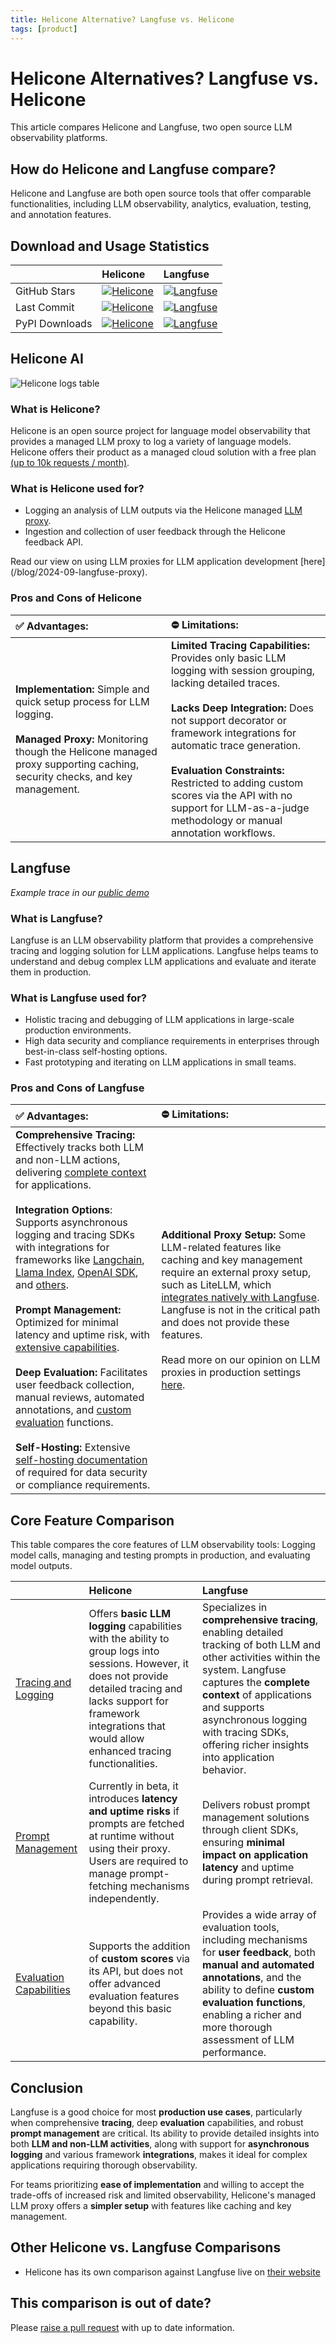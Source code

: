 ```yaml
---
title: Helicone Alternative? Langfuse vs. Helicone
tags: [product]
---
```


# Helicone Alternatives? Langfuse vs. Helicone

This article compares Helicone and Langfuse, two open source LLM observability platforms.

## How do Helicone and Langfuse compare?

Helicone and Langfuse are both open source tools that offer comparable functionalities, including LLM observability, analytics, evaluation, testing, and annotation features.

## Download and Usage Statistics

|  | Helicone  | Langfuse  |
| :---- | :---- | :---- |
| GitHub Stars | [![Helicone](https://img.shields.io/github/stars/helicone/helicone?style=flat-square&logo=github&labelColor=%230D1117&color=%23161B22)](https://github.com/helicone/helicone) | [![Langfuse](https://img.shields.io/github/stars/langfuse/langfuse?style=flat-square&logo=github&labelColor=%230D1117&color=%23161B22)](https://github.com/langfuse/langfuse) |
| Last Commit | [![Helicone](https://img.shields.io/github/last-commit/helicone/helicone?style=flat-square&logo=github&labelColor=%230D1117&color=%23161B22)](https://github.com/helicone/helicone) | [![Langfuse](https://img.shields.io/github/last-commit/langfuse/langfuse?style=flat-square&logo=github&labelColor=%230D1117&color=%23161B22)](https://github.com/langfuse/langfuse) |
| PyPI Downloads | [![Helicone](https://img.shields.io/pypi/dw/helicone?style=flat-square&logo=pypi&labelColor=%230D1117&color=%23161B22)](https://pypi.org/project/helicone) | [![Langfuse](https://img.shields.io/pypi/dw/langfuse?style=flat-square&logo=pypi&labelColor=%230D1117&color=%23161B22)](https://pypi.org/project/langfuse) |

## Helicone AI

![Helicone logs table](/images/blog/faq/helicone-alternatives/helicone-logs-table.png)

### What is Helicone?

Helicone is an open source project for language model observability that provides a managed LLM proxy to log a variety of language models. Helicone offers their product as a managed cloud solution with a free plan [(up to 10k requests / month)](https://www.helicone.ai/pricing).

### What is Helicone used for?

- Logging an analysis of LLM outputs via the Helicone managed [LLM proxy](https://docs.helicone.ai/getting-started/integration-method/gateway).
- Ingestion and collection of user feedback through the Helicone feedback API.


<Callout type="info">
  Read our view on using LLM proxies for LLM application development [here](/blog/2024-09-langfuse-proxy). 
</Callout>

### Pros and Cons of Helicone

| ✅ Advantages: | ⛔️ Limitations: |
| :---- | :---- |
| **Implementation:** Simple and quick setup process for LLM logging. <br/><br/>**Managed Proxy:** Monitoring though the Helicone managed proxy supporting caching, security checks, and key management. | **Limited Tracing Capabilities:** Provides only basic LLM logging with session grouping, lacking detailed traces. <br/><br/>**Lacks Deep Integration:** Does not support decorator or framework integrations for automatic trace generation. <br/><br/>**Evaluation Constraints:** Restricted to adding custom scores via the API with no support for LLM-as-a-judge methodology or manual annotation workflows. |

## Langfuse 

<CloudflareVideo
  videoId="be2a8276c589a0de39ab846d505cf731"
  aspectRatio={1.516}
  gifStyle
  className="block dark:hidden"
/>
<CloudflareVideo
  videoId="835959b1fbe097cd396e7b20cd5cf91e"
  aspectRatio={1.516}
  gifStyle
  className="hidden dark:block"
/>
_Example trace in our [public demo](/docs/demo)_

### What is Langfuse?

Langfuse is an LLM observability platform that provides a comprehensive tracing and logging solution for LLM applications. Langfuse helps teams to understand and debug complex LLM applications and evaluate and iterate them in production.

### What is Langfuse used for?

- Holistic tracing and debugging of LLM applications in large-scale production environments.
- High data security and compliance requirements in enterprises through best-in-class self-hosting options.
- Fast prototyping and iterating on LLM applications in small teams.

### Pros and Cons of Langfuse

| ✅ Advantages: | ⛔️ Limitations: |
| :---- | :---- |
| **Comprehensive Tracing:** Effectively tracks both LLM and non-LLM actions, delivering [complete context](/docs/tracing) for applications. <br/><br/>**Integration Options**: Supports asynchronous logging and tracing SDKs with integrations for frameworks like [Langchain](/docs/integrations/langchain/tracing), [Llama Index](/docs/integrations/llama-index/get-started), [OpenAI SDK](/docs/integrations/openai/python/get-started), and [others](/docs/integrations/overview). <br/><br/>**Prompt Management:** Optimized for minimal latency and uptime risk, with [extensive capabilities](/docs/prompts/get-started). <br/><br/>**Deep Evaluation:** Facilitates user feedback collection, manual reviews, automated annotations, and [custom evaluation](/docs/scores/overview) functions. <br/><br/>**Self-Hosting:** Extensive [self-hosting documentation](/docs/deployment/feature-overview) of required for data security or compliance requirements. | **Additional Proxy Setup:** Some LLM-related features like caching and key management require an external proxy setup, such as LiteLLM, which [integrates natively with Langfuse](/docs/integrations/litellm/tracing). Langfuse is not in the critical path and does not provide these features. <br/><br/>Read more on our opinion on LLM proxies in production settings [here](/blog/2024-09-langfuse-proxy). |

## Core Feature Comparison

This table compares the core features of LLM observability tools: Logging model calls, managing and testing prompts in production, and evaluating model outputs.

|  | Helicone | Langfuse |
| :---- | :---- | :---- |
| [Tracing and Logging](/docs/tracing) | Offers **basic LLM logging** capabilities with the ability to group logs into sessions. However, it does not provide detailed tracing and lacks support for framework integrations that would allow enhanced tracing functionalities. | Specializes in **comprehensive tracing**, enabling detailed tracking of both LLM and other activities within the system. Langfuse captures the **complete context** of applications and supports asynchronous logging with tracing SDKs, offering richer insights into application behavior. |
| [Prompt Management](/docs/prompts/get-started) | Currently in beta, it introduces **latency and uptime risks** if prompts are fetched at runtime without using their proxy. Users are required to manage prompt-fetching mechanisms independently.  | Delivers robust prompt management solutions through client SDKs, ensuring **minimal impact on application latency** and uptime during prompt retrieval.  |
| [Evaluation Capabilities](/docs/scores/overview) | Supports the addition of **custom scores** via its API, but does not offer advanced evaluation features beyond this basic capability. | Provides a wide array of evaluation tools, including mechanisms for **user feedback**, both **manual and automated annotations**, and the ability to define **custom evaluation functions**, enabling a richer and more thorough assessment of LLM performance. |

## Conclusion

Langfuse is a good choice for most **production use cases**, particularly when comprehensive **tracing**, deep **evaluation** capabilities, and robust **prompt management** are critical. Its ability to provide detailed insights into both **LLM and non-LLM activities**, along with support for **asynchronous logging** and various framework **integrations**, makes it ideal for complex applications requiring thorough observability. 

For teams prioritizing **ease of implementation** and willing to accept the trade-offs of increased risk and limited observability, Helicone's managed LLM proxy offers a **simpler setup** with features like caching and key management.

## Other Helicone vs. Langfuse Comparisons
- Helicone has its own comparison against Langfuse live on [their website](https://www.helicone.ai/blog/best-langfuse-alternatives)

## This comparison is out of date?

Please [raise a pull request](https://github.com/langfuse/langfuse-docs/tree/main/pages/faq/all) with up to date information.

